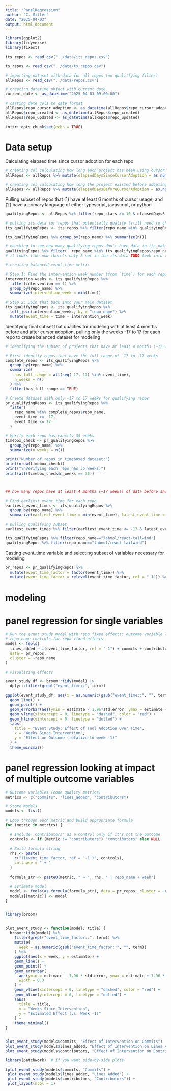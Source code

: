 ```yaml
---
title: "PanelRegression"
author: "C. Miller"
date: "2025-04-03"
output: html_document
---
```


```r
library(ggplot2)
library(tidyverse)
library(fixest)

its_repos <- read_csv("../data/its_repos.csv")

ts_repos <- read_csv("../data/ts_repos.csv")

# importing dataset with data for all repos (no qualitfying filter)
allRepos <- read_csv("../data/repos.csv")

# creating datetime object with current date 
current_date <- as_datetime("2025-04-03 09:00:00")

# casting date cols to date format
allRepos$repo_cursor_adoption <- as_datetime(allRepos$repo_cursor_adoption)
allRepos$repo_created <- as_datetime(allRepos$repo_created)
allRepos$repo_updated <- as_datetime(allRepos$repo_updated)

knitr::opts_chunk$set(echo = TRUE)
```

# Data setup 

Calculating elapsed time since cursor adoption for each repo
```r
# creating col calculating how long each project has been using cursor for (how much time has elapsed since adoption)
allRepos <- allRepos %>% mutate(elapsedDaysSinceCursorAdoption = as.numeric(current_date - allRepos$repo_cursor_adoption, units = "days"))

# creating col calculating how long the project existed before adopting cursor (time delta b/w repo creation and cursor adoption date)
allRepos <- allRepos %>% mutate(elapsedDaysBeforeCursorAdoption = as.numeric(allRepos$repo_cursor_adoption - allRepos$repo_created, units = "days"))
```


Pulling subset of repos that (1) have at least 6 months of cursor usage; and (2) have a primary language of either typescript, javascript, or python
```r
qualityingRepos <- allRepos %>% filter(repo_stars >= 10 & elapsedDaysSinceCursorAdoption >= 180 & repo_primary_language %in% c("JavaScript","TypeScript","Python"))

# pulling its data for repos that potentially qualify (still need to check that they have at least 6 months history before cursor adoption)
its_qualifyingRepos <- its_repos %>% filter(repo_name %in% qualityingRepos$repo_name)

its_qualifyingRepos %>% group_by(repo_name) %>% summarize(n())

# checking to see how many qualifying repos don't have data in its_dataframe
qualityingRepos %>% filter(! repo_name %in% its_qualifyingRepos$repo_name)
# it looks like now there's only 2 not in the its data TODO look into this and figure out why they didn't make it

```


```r
# creating balanced event_time metric 

# Step 1: Find the intervention week number (from `time`) for each repo
intervention_weeks <- its_qualifyingRepos %>%
  filter(intervention == 1) %>%
  group_by(repo_name) %>%
  summarize(intervention_week = min(time))

# Step 2: Join that back into your main dataset
its_qualifyingRepos <- its_qualifyingRepos %>%
  left_join(intervention_weeks, by = "repo_name") %>%
  mutate(event_time = time - intervention_week)

```


Identifying final subset that qualifies for modeling with at least 4 months before and after cursor adoption, pulling only the weeks -17 to 17 for each repo to create balanced dataset for modeling
```r
# identifying the subset of projects that have at least 4 months (~17 weeks) of history before and after cursor adoption 

# First identify repos that have the full range of -17 to -17 weeks
complete_repos <- its_qualifyingRepos %>%
  group_by(repo_name) %>%
  summarize(
    has_full_range = all(seq(-17, 17) %in% event_time),
    n_weeks = n()
  ) %>%
  filter(has_full_range == TRUE)

# Create dataset with only -17 to 17 weeks for qualifying repos
pr_qualifyingRepos <- its_qualifyingRepos %>%
  filter(
    repo_name %in% complete_repos$repo_name,
    event_time >= -17,
    event_time <= 17
  )

# Verify each repo has exactly 35 weeks
timebox_check <- pr_qualifyingRepos %>%
  group_by(repo_name) %>%
  summarize(n_weeks = n())

print("Number of repos in timeboxed dataset:")
print(nrow(timebox_check))
print("\nVerifying each repo has 35 weeks:")
print(all(timebox_check$n_weeks == 35))



## how many repos have at least 4 months (~17 weeks) of data before and after adoption?

# Find earliest event_time for each repo
earliest_event_times <- its_qualifyingRepos %>%
  group_by(repo_name) %>%
  summarize(earliest_event_time = min(event_time), latest_event_time = max(event_time))

# pulling qualifying subset
earliest_event_times %>% filter(earliest_event_time <= -17 & latest_event_time >= 17)

its_qualifyingRepos %>% filter(repo_name=="labnol/react-tailwind")
qualityingRepos %>% filter(repo_name=="labnol/react-tailwind")
```


Casting event_time variable and selecting subset of variables necessary for modeling 
```r
pr_repos <- pr_qualifyingRepos %>%
  mutate(event_time_factor = factor(event_time)) %>%
  mutate(event_time_factor = relevel(event_time_factor, ref = "-1")) %>% select(repo_name, event_time_factor, week, intervention, commits, lines_added, contributors)
```


# modeling

# panel regression for single variables

```r
# Run the event study model with repo fixed effects: outcome variable lines_added
# repo_name controls for repo fixed effects
model <- feols(
  lines_added ~ i(event_time_factor, ref = "-1") + commits + contributors | repo_name,
  data = pr_repos,
  cluster = ~repo_name
)

# visualizing effects

event_study_df <- broom::tidy(model) |> 
  dplyr::filter(grepl("event_time::", term))

ggplot(event_study_df, aes(x = as.numeric(gsub("event_time::", "", term)), y = estimate)) +
  geom_line() +
  geom_point() +
  geom_errorbar(aes(ymin = estimate - 1.96*std.error, ymax = estimate + 1.96*std.error), width = 0.2) +
  geom_vline(xintercept = 0, linetype = "dashed", color = "red") +
  geom_hline(yintercept = 0, linetype = "dotted") +
  labs(
    title = "Event Study: Effect of Tool Adoption Over Time",
    x = "Weeks Since Intervention",
    y = "Effect on Outcome (relative to week -1)"
  ) +
  theme_minimal()

```


# panel regression looking at impact of multiple outcome variables 

```r
# Outcome variables (code quality metrics)
metrics <- c("commits", "lines_added", "contributors")

# Store models
models <- list()

# Loop through each metric and build appropriate formula
for (metric in metrics) {
  
  # Include 'contributors' as a control only if it's not the outcome
  controls <- if (metric != "contributors") "contributors" else NULL
  
  # Build formula string
  rhs <- paste(
    c("i(event_time_factor, ref = '-1')", controls),
    collapse = " + "
  )
  
  formula_str <- paste0(metric, " ~ ", rhs, " | repo_name + week")
  
  # Estimate model
  model <- feols(as.formula(formula_str), data = pr_repos, cluster = ~repo_name)
  models[[metric]] <- model
}



```

```r
library(broom)


plot_event_study <- function(model, title) {
  broom::tidy(model) %>%
    filter(grepl("event_time_factor::", term)) %>%
    mutate(
      week = as.numeric(gsub("event_time_factor::", "", term))
    ) %>%
    ggplot(aes(x = week, y = estimate)) +
    geom_line() +
    geom_point() +
    geom_errorbar(
      aes(ymin = estimate - 1.96 * std.error, ymax = estimate + 1.96 * std.error),
      width = 0.3
    ) +
    geom_vline(xintercept = 0, linetype = "dashed", color = "red") +
    geom_hline(yintercept = 0, linetype = "dotted") +
    labs(
      title = title,
      x = "Weeks Since Intervention",
      y = "Estimated Effect (vs. Week -1)"
    ) +
    theme_minimal()
}


plot_event_study(models$commits, "Effect of Intervention on Commits")
plot_event_study(models$lines_added, "Effect of Intervention on Lines Added")
plot_event_study(models$contributors, "Effect of Intervention on Contributors")

library(patchwork)  # if you want side-by-side plots

(plot_event_study(models$commits, "Commits") +
 plot_event_study(models$lines_added, "Lines Added") +
 plot_event_study(models$contributors, "Contributors")) +
 plot_layout(ncol = 1)


```

